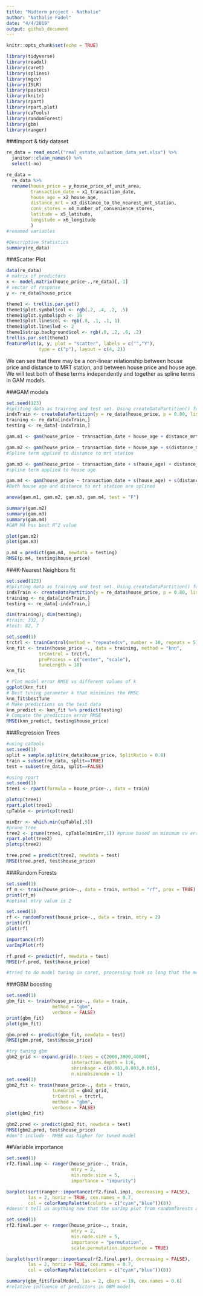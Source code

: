 ```yaml
---
title: "Midterm project - Nathalie"
author: "Nathalie Fadel"
date: "4/4/2019"
output: github_document
---
```


```r
knitr::opts_chunk$set(echo = TRUE)

library(tidyverse)
library(readxl)
library(caret)
library(splines)
library(mgcv)
library(ISLR)
library(pastecs)
library(knitr)
library(rpart)
library(rpart.plot)
library(caTools)
library(randomForest)
library(gbm)
library(ranger)

```

###Import & tidy dataset
```r
re_data = read_excel("real_estate_valuation_data_set.xlsx") %>%
  janitor::clean_names() %>%
  select(-no)

re_data = 
  re_data %>%
  rename(house_price = y_house_price_of_unit_area, 
         transaction_date = x1_transaction_date,
         house_age = x2_house_age,
         distance_mrt = x3_distance_to_the_nearest_mrt_station,
         conv_stores = x4_number_of_convenience_stores,
         latitude = x5_latitude,
         longitude = x6_longitude
         )
#renamed variables

#Descriptive Statistics
summary(re_data)

```

###Scatter Plot
```r
data(re_data)
# matrix of predictors 
x <- model.matrix(house_price~.,re_data)[,-1]
# vector of response
y <- re_data$house_price

theme1 <- trellis.par.get()
theme1$plot.symbol$col <- rgb(.2, .4, .2, .5)
theme1$plot.symbol$pch <- 16
theme1$plot.line$col <- rgb(.8, .1, .1, 1)
theme1$plot.line$lwd <- 2
theme1$strip.background$col <- rgb(.0, .2, .6, .2)
trellis.par.set(theme1)
featurePlot(x, y, plot = "scatter", labels = c("","Y"),
            type = c("p"), layout = c(4, 2))

```
We can see that there may be a non-linear relationship between house price and distance to MRT station, and between house price and house age. We will test both of these terms independently and together as spline terms in GAM models.

###GAM models
```r
set.seed(123)
#Spliting data as training and test set. Using createDataPartition() function from caret
indxTrain <- createDataPartition(y = re_data$house_price, p = 0.80, list = FALSE)
training <- re_data[indxTrain,]
testing <- re_data[-indxTrain,]

gam.m1 <- gam(house_price ~ transaction_date + house_age + distance_mrt + conv_stores + latitude + longitude, data = training)

gam.m2 <- gam(house_price ~ transaction_date + house_age + s(distance_mrt) + conv_stores + latitude + longitude, data = training)
#Spline term applied to distance to mrt station

gam.m3 <- gam(house_price ~ transaction_date + s(house_age) + distance_mrt + conv_stores + latitude + longitude, data = training)
#spline term applied to house age

gam.m4 <- gam(house_price ~ transaction_date + s(house_age) + s(distance_mrt) + conv_stores + latitude + longitude, data = training)
#Both house age and distance to mrt station are splined

anova(gam.m1, gam.m2, gam.m3, gam.m4, test = "F")

summary(gam.m2)
summary(gam.m3)
summary(gam.m4)
#GAM M4 has best R^2 value

plot(gam.m2)
plot(gam.m3)

p.m4 = predict(gam.m4, newdata = testing)
RMSE(p.m4, testing$house_price) 

```  

###K-Nearest Neighbors fit
```r
set.seed(123)
#Spliting data as training and test set. Using createDataPartition() function from caret
indxTrain <- createDataPartition(y = re_data$house_price, p = 0.80, list = FALSE)
training <- re_data[indxTrain,]
testing <- re_data[-indxTrain,]

dim(training); dim(testing);
#train: 332, 7
#test: 82, 7

set.seed(1)
trctrl <- trainControl(method = "repeatedcv", number = 10, repeats = 5)
knn_fit <- train(house_price ~., data = training, method = "knn",
            trControl = trctrl,
            preProcess = c("center", "scale"),
            tuneLength = 10)
knn_fit

# Plot model error RMSE vs different values of k
ggplot(knn_fit)
# Best tuning parameter k that minimizes the RMSE
knn_fit$bestTune
# Make predictions on the test data
knn_predict <- knn_fit %>% predict(testing)
# Compute the prediction error RMSE
RMSE(knn_predict, testing$house_price)

```


###Regression Trees
```r
#using caTools
set.seed(1)
split = sample.split(re_data$house_price, SplitRatio = 0.8)
train = subset(re_data, split==TRUE)
test = subset(re_data, split==FALSE)

#using rpart
set.seed(1)
tree1 <- rpart(formula = house_price~., data = train)

plotcp(tree1)
rpart.plot(tree1)
cpTable <- printcp(tree1)

minErr <- which.min(cpTable[,5])
#prune tree
tree2 <- prune(tree1, cpTable[minErr,1]) #prune based on minimum cv error
rpart.plot(tree2)
plotcp(tree2)

tree.pred = predict(tree2, newdata = test)
RMSE(tree.pred, test$house_price)

```

###Random Forests
```r
set.seed(1)
rf_m <- train(house_price~., data = train, method = "rf", prox = TRUE)
print(rf_m)
#optimal mtry value is 2

set.seed(1)
rf <- randomForest(house_price~., data = train, mtry = 2)
print(rf)
plot(rf)

importance(rf)
varImpPlot(rf)

rf.pred <- predict(rf, newdata = test)
RMSE(rf.pred, test$house_price)

#tried to do model tuning in caret, processing took so long that the model fit stopped running.
```

###GBM boosting
```r
set.seed(1)
gbm_fit <- train(house_price~., data = train, 
                 method = "gbm", 
                 verbose = FALSE)
print(gbm_fit)
plot(gbm_fit)

gbm.pred <- predict(gbm_fit, newdata = test)
RMSE(gbm.pred, test$house_price)

#try tuning gbm
gbm2_grid <- expand.grid(n.trees = c(2000,3000,4000),
                        interaction.depth = 1:6,
                        shrinkage = c(0.001,0.003,0.005),
                        n.minobsinnode = 1)
set.seed(1)
gbm2_fit <- train(house_price~., data = train, 
                 tuneGrid = gbm2_grid,
                 trControl = trctrl,
                 method = "gbm",
                 verbose = FALSE)
plot(gbm2_fit)

gbm2.pred <- predict(gbm2_fit, newdata = test)
RMSE(gbm2.pred, test$house_price)
#don't include - RMSE was higher for tuned model

```

##Variable importance
```r
set.seed(1)
rf2.final.imp <- ranger(house_price~., train, 
                        mtry = 2, 
                        min.node.size = 5,
                        importance = "impurity") 

barplot(sort(ranger::importance(rf2.final.imp), decreasing = FALSE), 
        las = 2, horiz = TRUE, cex.names = 0.7,
        col = colorRampPalette(colors = c("cyan","blue"))(8))
#doesn't tell us anything new that the varImp plot from randomforests already found

set.seed(1)
rf2.final.per <- ranger(house_price~., train, 
                        mtry = 2, 
                        min.node.size = 5,
                        importance = "permutation",
                        scale.permutation.importance = TRUE) 

barplot(sort(ranger::importance(rf2.final.per), decreasing = FALSE), 
        las = 2, horiz = TRUE, cex.names = 0.7,
        col = colorRampPalette(colors = c("cyan","blue"))(8))

summary(gbm_fit$finalModel, las = 2, cBars = 19, cex.names = 0.6)
#relative influence of predictors in GBM model
```



